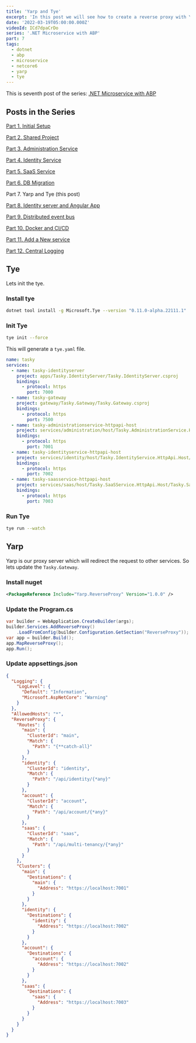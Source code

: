 ```yaml
---
title: 'Yarp and Tye'
excerpt: 'In this post we will see how to create a reverse proxy with Yarp and integrate Tye for our microservice application'
date: '2022-03-19T05:00:00.000Z'
videoId: ICd7dpaCrDo
series: '.NET Microservice with ABP'
part: 7
tags:
  - dotnet
  - abp
  - microservice
  - netcore6
  - yarp
  - tye
---
```


This is seventh post of the series: [.NET Microservice with ABP](/posts/abp-microservice-series)

## Posts in the Series

[Part 1. Initial Setup](/posts/netcore-microservice-with-abp-init-part-1)

[Part 2. Shared Project](/posts/netcore-microservice-with-abp-shared-project-part-2)

[Part 3. Administration Service](/posts/netcore-microservice-with-abp-administration-services-part-3)

[Part 4. Identity Service](/posts/netcore-microservice-with-abp-identity-services-part-4)

[Part 5. SaaS Service](/posts/netcore-microservice-with-abp-saas-services-part-5)

[Part 6. DB Migration](/posts/netcore-microservice-with-abp-db-migration-part-6)

Part 7. Yarp and Tye (this post)

[Part 8. Identity server and Angular App](/posts/netcore-microservice-with-abp-identity-server-and-angular-part-8)

[Part 9. Distributed event bus](/posts/netcore-microservice-with-abp-distributed-event-bus-part-9)

[Part 10. Docker and CI/CD](/posts/netcore-microservice-with-abp-docker-and-ci-cd-part-10)

[Part 11. Add a New service](/posts/netcore-microservice-with-abp-add-new-service-part-11)

[Part 12. Central Logging](/posts/netcore-microservice-with-abp-add-central-logging-part-12)

<YoutubeVideo videoId={props.videoId} />

<TOCInline toc={props.toc} asDisclosure />

## Tye

Lets init the tye.

### Install tye

```bash
dotnet tool install -g Microsoft.Tye --version "0.11.0-alpha.22111.1"
```

### Init Tye

```bash
tye init --force
```

This will generate a `tye.yaml` file.

```yaml
name: tasky
services:
  - name: tasky-identityserver
    project: apps/Tasky.IdentityServer/Tasky.IdentityServer.csproj
    bindings:
      - protocol: https
        port: 7000
  - name: tasky-gateway
    project: gateway/Tasky.Gateway/Tasky.Gateway.csproj
    bindings:
      - protocol: https
        port: 7500
  - name: tasky-administrationservice-httpapi-host
    project: services/administration/host/Tasky.AdministrationService.HttpApi.Host/Tasky.AdministrationService.HttpApi.Host.csproj
    bindings:
      - protocol: https
        port: 7001
  - name: tasky-identityservice-httpapi-host
    project: services/identity/host/Tasky.IdentityService.HttpApi.Host/Tasky.IdentityService.HttpApi.Host.csproj
    bindings:
      - protocol: https
        port: 7002
  - name: tasky-saasservice-httpapi-host
    project: services/saas/host/Tasky.SaaSService.HttpApi.Host/Tasky.SaaSService.HttpApi.Host.csproj
    bindings:
      - protocol: https
        port: 7003
```

### Run Tye

```bash
tye run --watch
```

## Yarp

Yarp is our proxy server which will redirect the request to other services. So lets update the `Tasky.Gateway`.

### Install nuget

```xml
<PackageReference Include="Yarp.ReverseProxy" Version="1.0.0" />
```

### Update the Program.cs

```cs
var builder = WebApplication.CreateBuilder(args);
builder.Services.AddReverseProxy()
    .LoadFromConfig(builder.Configuration.GetSection("ReverseProxy"));
var app = builder.Build();
app.MapReverseProxy();
app.Run();
```

### Update appsettings.json

```json
{
  "Logging": {
    "LogLevel": {
      "Default": "Information",
      "Microsoft.AspNetCore": "Warning"
    }
  },
  "AllowedHosts": "*",
  "ReverseProxy": {
    "Routes": {
      "main": {
        "ClusterId": "main",
        "Match": {
          "Path": "{**catch-all}"
        }
      },
      "identity": {
        "ClusterId": "identity",
        "Match": {
          "Path": "/api/identity/{*any}"
        }
      },
      "account": {
        "ClusterId": "account",
        "Match": {
          "Path": "/api/account/{*any}"
        }
      },
      "saas": {
        "ClusterId": "saas",
        "Match": {
          "Path": "/api/multi-tenancy/{*any}"
        }
      }
    },
    "Clusters": {
      "main": {
        "Destinations": {
          "main": {
            "Address": "https://localhost:7001"
          }
        }
      },
      "identity": {
        "Destinations": {
          "identity": {
            "Address": "https://localhost:7002"
          }
        }
      },
      "account": {
        "Destinations": {
          "account": {
            "Address": "https://localhost:7002"
          }
        }
      },
      "saas": {
        "Destinations": {
          "saas": {
            "Address": "https://localhost:7003"
          }
        }
      }
    }
  }
}
```
